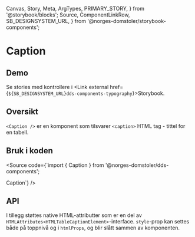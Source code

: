   Canvas,
  Story,
  Meta,
  ArgTypes,
  PRIMARY_STORY,
} from '@storybook/blocks';
  Source,
  ComponentLinkRow,
  SB_DESIGNSYSTEM_URL,
} from '@norges-domstoler/storybook-components';

<Meta of={CaptionStories} />

# Caption

<ComponentLinkRow
  docsHref="https://design.domstol.no/987b33f71/p/3718e2-typography"
  githubHref="https://github.com/domstolene/designsystem/tree/master/packages/components/src/components/Typography/Caption"
/>

## Demo

<Canvas>
  <Story of={CaptionStories.Default} />
</Canvas>

Se stories med kontrollere i <Link external href={`${SB_DESIGNSYSTEM_URL}dds-components-typography`}>Storybook</Link>.

## Oversikt

`<Caption />` er en komponent som tilsvarer `<caption>` HTML tag - tittel for en tabell.

## Bruk i koden

<Source
  code={`import { Caption } from '@norges-domstoler/dds-components';

<Caption>Caption</Caption>`} />

## API

<ArgTypes story={PRIMARY_STORY} />

I tillegg støttes native HTML-attributter som er en del av
`HTMLAttributes<HTMLTableCaptionElement>`-interface.
`style`-prop kan settes både på toppnivå og i `htmlProps`, og blir slått
sammen av komponenten.
